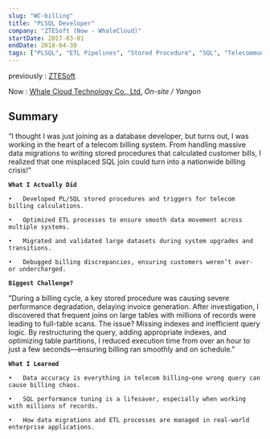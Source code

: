 ```yaml
---
slug: "WC-billing"
title: "PLSQL Developer"
company: "ZTESoft (Now - WhaleCloud)"
startDate: 2017-03-01
endDate: 2018-04-30
tags: ["PLSQL", "ETL Pipelines", "Stored Procedure", "SQL", "Telecommunications"]
---
```


previously : [ZTESoft](https://passionateaboutoss.com/directory/listings/whale-cloud-technology-previously-zte/)&nbsp;

Now : [Whale Cloud Technology Co., Ltd.](https://online.iwhalecloud.com/about-us)
*On-site / Yangon*

## Summary
“I thought I was just joining as a database developer, but turns out, I was working in the heart of a telecom billing system. From handling massive data migrations to writing stored procedures that calculated customer bills, I realized that one misplaced SQL join could turn into a nationwide billing crisis!"
<br/>

**`What I Actually Did`**

	•	Developed PL/SQL stored procedures and triggers for telecom billing calculations.

	•	Optimized ETL processes to ensure smooth data movement across multiple systems.

	•	Migrated and validated large datasets during system upgrades and transitions.

	•	Debugged billing discrepancies, ensuring customers weren’t over- or undercharged.

**`Biggest Challenge?`**

"During a billing cycle, a key stored procedure was causing severe performance degradation, delaying invoice generation. After investigation, I discovered that frequent joins on large tables with millions of records were leading to full-table scans. The issue? Missing indexes and inefficient query logic. By restructuring the query, adding appropriate indexes, and optimizing table partitions, I reduced execution time from over an hour to just a few seconds—ensuring billing ran smoothly and on schedule."

**`What I Learned`**

	•	Data accuracy is everything in telecom billing—one wrong query can cause billing chaos.

	•	SQL performance tuning is a lifesaver, especially when working with millions of records.

	•	How data migrations and ETL processes are managed in real-world enterprise applications.